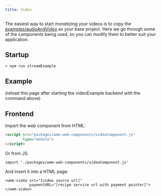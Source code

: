 ```yaml
---
title: Video
---
```


The easiest way to start monetizing your videos is to copy the [examples/audioAndVideo](https://github.com/eqlabs/wmm-components/tree/main/examples/audioAndVideo) as your base project. Here we go through some of the components being used, so you can modify them to better suit your application.

## Startup

    > npm run streamExample

## Example

<div id="media-container">
(reload this page after starting the videoExample backend with the command above)
</div>



<MediaImport url="/examples/audioAndVideo/client.js" media="ElephantsDream.mp4"></MediaImport>

## Frontend

Import the web component from HTML:

```HTML
<script src="packages/wmm-web-components/videoComponent.js"
        type="module">
</script>
```

Or from JS:

```
import './packages/wmm-web-components/videoComponent.js'
```


And insert it into a HTML page:

```
<wmm-video src="[video source url]"
           paymentURL="[recipe service url with payment pointer]">
</wmm-video>
```

